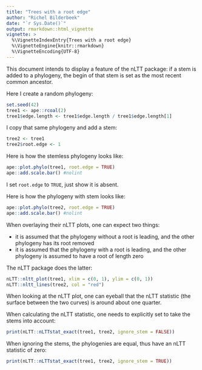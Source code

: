 ```yaml
---
title: "Trees with a root edge"
author: "Richel Bilderbeek"
date: "`r Sys.Date()`"
output: rmarkdown::html_vignette
vignette: >
  %\VignetteIndexEntry{Trees with a root edge}
  %\VignetteEngine{knitr::rmarkdown}
  %\VignetteEncoding{UTF-8}
---
```


This document intends to display a feature of the nLTT package:
if a stem is added to a phylogeny, the begin of that stem
is set as the most recent common ancestor.

Here I create a random phylogeny:

```r
set.seed(42)
tree1 <- ape::rcoal(2)
tree1$edge.length <- tree1$edge.length / tree1$edge.length[1]
```

I copy that same phylogeny and add a stem:

```r
tree2 <- tree1
tree2$root.edge <- 1
```

Here is how the stemless phylogeny looks like:

```r
ape::plot.phylo(tree1, root.edge = TRUE)
ape::add.scale.bar() #nolint
```

I set `root.edge` to `TRUE`, just show it is absent.

Here is how the phylogeny with stem looks like:

```r
ape::plot.phylo(tree2, root.edge = TRUE)
ape::add.scale.bar() #nolint
```

When overlaying their nLTT plots, one can expect two things:

 * it is assumed that the phylogeny without a root is leading, and the 
   other phylogeny has its root removed
 * it is assumed that the phylogeny with a root is leading, and the 
   other phylogeny is assumed to have a root of length zero

The nLTT package does the latter:

```r
nLTT::nltt_plot(tree1, xlim = c(0, 1), ylim = c(0, 1))
nLTT::nltt_lines(tree2, col = "red")
```

When looking at the nLTT plot, one can eyeball that 
the nLTT statistic (the surface between the two curves)
is around about one quarter.

When calculating the nLTT statistic, one needs to explicitly
set to take the stems into account:

```r
print(nLTT::nLTTstat_exact(tree1, tree2, ignore_stem = FALSE))
```

When ignoring the stems, the phylogenies are equal, 
thus have an nLTT statistic of zero:

```r
print(nLTT::nLTTstat_exact(tree1, tree2, ignore_stem = TRUE))
```
